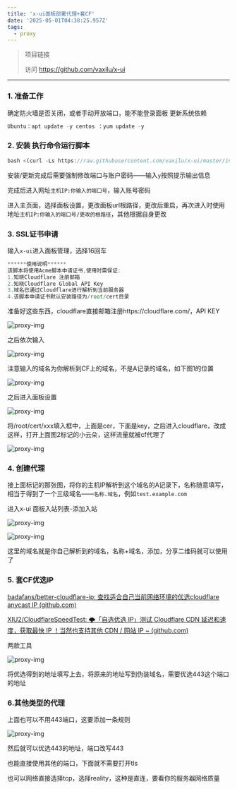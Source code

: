 ```yaml
---
title: 'x-ui面板部署代理+套CF'
date: '2025-05-01T04:38:25.957Z'
tags:
  - proxy
---
```

> 项目链接
>
> 访问 https://github.com/vaxilu/x-ui

---
### 1. 准备工作
确定防火墙是否关闭，或者手动开放端口，能不能登录面板 更新系统依赖

```jsx
Ubuntu：apt update -y centos ：yum update -y
```

### 2. 安装 执行命令运行脚本
```jsx
bash <(curl -Ls https://raw.githubusercontent.com/vaxilu/x-ui/master/install.sh)
```

安装/更新完成后需要强制修改端口与账户密码——输入`y`按照提示输出信息

完成后进入网址`主机IP:你输入的端口号`，输入账号密码

进入主页面，选择面板设置，更改面板url根路径，更改后重启，再次进入时使用地址`主机IP:你输入的端口号/更改的根路径`，其他根据自身更改

### 3. SSL证书申请

输入`x-ui`进入面板管理，选择16回车

```jsx
******使用说明******
该脚本将使用Acme脚本申请证书,使用时需保证:
1.知晓Cloudflare 注册邮箱
2.知晓Cloudflare Global API Key
3.域名已通过Cloudflare进行解析到当前服务器
4.该脚本申请证书默认安装路径为/root/cert目录
```

准备好这些东西，cloudflare直接邮箱注册https://cloudflare.com/，API KEY

![proxy-img](/images/2025-05-01-proxy/01.png)

之后依次输入

![proxy-img](/images/2025-05-01-proxy/02.png)

注意输入的域名为你解析到CF上的域名，不是A记录的域名，如下图1的位置

![proxy-img](/images/2025-05-01-proxy/03.png)

之后进入面板设置

![proxy-img](/images/2025-05-01-proxy/04.png)

将/root/cert/xxx填入框中，上面是cer，下面是key，之后进入cloudflare，改成这样，打开上面图2标记的小云朵，这样流量就被cf代理了

![proxy-img](/images/2025-05-01-proxy/05.png)

### 4. 创建代理

接上面标记的那张图，将你的主机IP解析到这个域名的A记录下，名称随意填写，相当于得到了一个三级域名——`名称.域名`，例如`test.example.com`

进入x-ui 面板入站列表-添加入站

![proxy-img](/images/2025-05-01-proxy/06.png)

![proxy-img](/images/2025-05-01-proxy/07.png)

这里的域名就是你自己解析到的域名，名称+域名，添加，分享二维码就可以使用了

### 5. 套CF优选IP
[badafans/better-cloudflare-ip: 查找适合自己当前网络环境的优选cloudflare anycast IP (github.com)](https://github.com/badafans/better-cloudflare-ip)

[XIU2/CloudflareSpeedTest: 🌩「自选优选 IP」测试 Cloudflare CDN 延迟和速度，获取最快 IP ！当然也支持其他 CDN / 网站 IP ~ (github.com)](https://github.com/XIU2/CloudflareSpeedTest)

两款工具

![proxy-img](/images/2025-05-01-proxy/08.png)

将优选得到的地址填写上去，将原来的地址写到伪装域名，需要优选443这个端口的地址

### 6.其他类型的代理

上面也可以不用443端口，这要添加一条规则

![proxy-img](/images/2025-05-01-proxy/09.png)

然后就可以优选443的地址，端口改写443

也能直接使用其他的端口，下面就不需要打开tls

也可以网络直接选择tcp，选择reality，这种是直连，要看你的服务器网络质量
